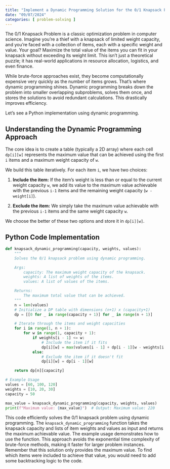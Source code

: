 ```yaml
---
title: "Implement a Dynamic Programming Solution for the 0/1 Knapsack Problem"
date: "09/07/2024"
categories: [ problem-solving ]
---
```


The 0/1 Knapsack Problem is a classic optimization problem in computer science.  Imagine you're a thief with a knapsack of limited weight capacity, and you're faced with a collection of items, each with a specific weight and value. Your goal?  Maximize the total value of the items you can fit in your knapsack without exceeding its weight limit.  This isn't just a theoretical puzzle; it has real-world applications in resource allocation, logistics, and even finance.

While brute-force approaches exist, they become computationally expensive very quickly as the number of items grows. That's where dynamic programming shines.  Dynamic programming breaks down the problem into smaller overlapping subproblems, solves them once, and stores the solutions to avoid redundant calculations.  This drastically improves efficiency.

Let's see a Python implementation using dynamic programming.

## Understanding the Dynamic Programming Approach

The core idea is to create a table (typically a 2D array) where each cell `dp[i][w]` represents the maximum value that can be achieved using the first `i` items and a maximum weight capacity of `w`.

We build this table iteratively.  For each item `i`, we have two choices:

1. **Include the item:** If the item's weight is less than or equal to the current weight capacity `w`, we add its value to the maximum value achievable with the previous `i-1` items and the remaining weight capacity (`w - weight[i]`).

2. **Exclude the item:**  We simply take the maximum value achievable with the previous `i-1` items and the same weight capacity `w`.

We choose the better of these two options and store it in `dp[i][w]`.

## Python Code Implementation

```python
def knapsack_dynamic_programming(capacity, weights, values):
    """
    Solves the 0/1 knapsack problem using dynamic programming.

    Args:
        capacity: The maximum weight capacity of the knapsack.
        weights: A list of weights of the items.
        values: A list of values of the items.

    Returns:
        The maximum total value that can be achieved.
    """
    n = len(values)
    # Initialize a DP table with dimensions (n+1) x (capacity+1)
    dp = [[0 for _ in range(capacity + 1)] for _ in range(n + 1)]

    # Iterate through the items and weight capacities
    for i in range(1, n + 1):
        for w in range(1, capacity + 1):
            if weights[i - 1] <= w:
                # Include the item if it fits
                dp[i][w] = max(values[i - 1] + dp[i - 1][w - weights[i - 1]], dp[i - 1][w])
            else:
                # Exclude the item if it doesn't fit
                dp[i][w] = dp[i - 1][w]

    return dp[n][capacity]

# Example Usage
values = [60, 100, 120]
weights = [10, 20, 30]
capacity = 50

max_value = knapsack_dynamic_programming(capacity, weights, values)
print(f"Maximum value: {max_value}")  # Output: Maximum value: 220

```

This code efficiently solves the 0/1 knapsack problem using dynamic programming.  The `knapsack_dynamic_programming` function takes the knapsack capacity and lists of item weights and values as input and returns the maximum achievable value. The example usage demonstrates how to use the function.  This approach avoids the exponential time complexity of brute-force methods, making it faster for larger problem instances.  Remember that this solution only provides the maximum value.  To find which items were included to achieve that value, you would need to add some backtracking logic to the code.

